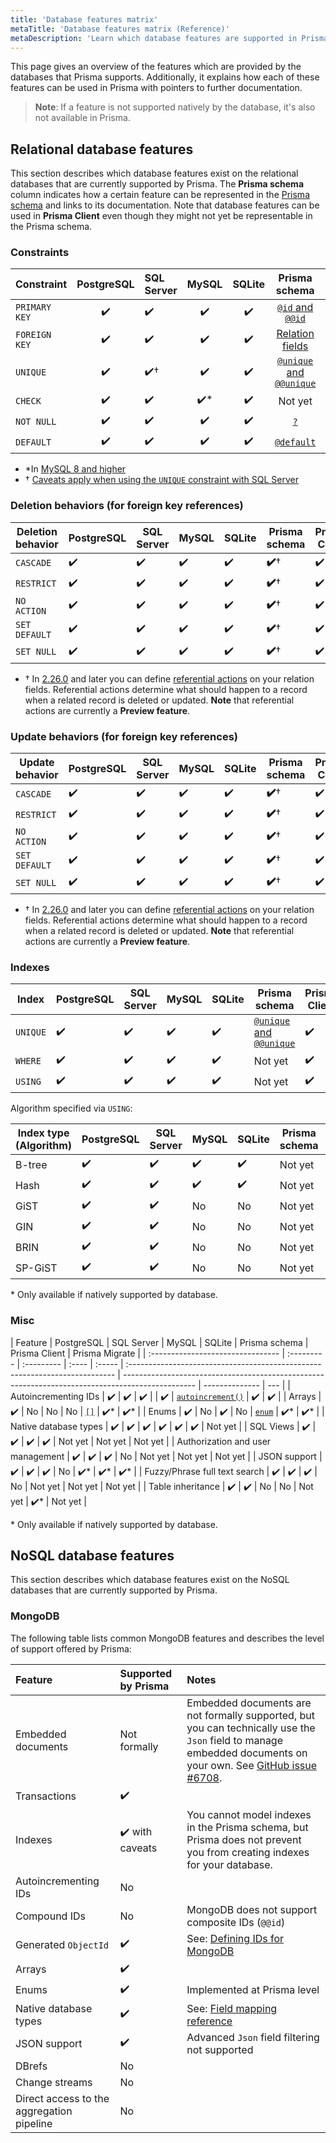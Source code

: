 ```yaml
---
title: 'Database features matrix'
metaTitle: 'Database features matrix (Reference)'
metaDescription: 'Learn which database features are supported in Prisma and how they map to the different Prisma tools.'
---
```


<TopBlock>

This page gives an overview of the features which are provided by the databases that Prisma supports. Additionally, it explains how each of these features can be used in Prisma with pointers to further documentation.

> **Note**: If a feature is not supported natively by the database, it's also not available in Prisma.

</TopBlock>

## Relational database features

This section describes which database features exist on the relational databases that are currently supported by Prisma. The **Prisma schema** column indicates how a certain feature can be represented in the [Prisma schema](../../concepts/components/prisma-schema) and links to its documentation. Note that database features can be used in **Prisma Client** even though they might not yet be representable in the Prisma schema.

### Constraints

| Constraint    | PostgreSQL | SQL Server | MySQL | SQLite |                                             Prisma schema                                              | Prisma Client | Prisma Migrate |
| ------------- | :--------: | :--------- | :---: | :----: | :----------------------------------------------------------------------------------------------------: | :-----------: | :------------: |
| `PRIMARY KEY` |     ✔️     | ✔️         |  ✔️   |   ✔️   |      [`@id` and `@@id`](../../concepts/components/prisma-schema/data-model#defining-an-id-field)       |      ✔️       |       ✔️       |
| `FOREIGN KEY` |     ✔️     | ✔️         |  ✔️   |   ✔️   |          [Relation fields](../../concepts/components/prisma-schema/relations#relation-fields)          |      ✔️       |       ✔️       |
| `UNIQUE`      |     ✔️     | ✔️†        |  ✔️   |   ✔️   | [`@unique` and `@@unique`](../../concepts/components/prisma-schema/data-model#defining-a-unique-field) |      ✔️       |       ✔️       |
| `CHECK`       |     ✔️     | ✔️         | ✔️\*  |   ✔️   |                                                Not yet                                                 |      ✔️       |    Not yet     |
| `NOT NULL`    |     ✔️     | ✔️         |  ✔️   |   ✔️   |                [`?`](../../concepts/components/prisma-schema/data-model#type-modifiers)                |      ✔️       |       ✔️       |
| `DEFAULT`     |     ✔️     | ✔️         |  ✔️   |   ✔️   |       [`@default`](../../concepts/components/prisma-schema/data-model#defining-a-default-value)        |      ✔️       |       ✔️       |

- \*In [MySQL 8 and higher](https://mysqlserverteam.com/mysql-8-0-16-introducing-check-constraint/)
- † [Caveats apply when using the `UNIQUE` constraint with SQL Server](../../concepts/components/preview-features/sql-server#cannot-use-column-with-unique-constraint-and-filtered-index-as-foreign-key)

### Deletion behaviors (for foreign key references)

| Deletion behavior | PostgreSQL | SQL Server | MySQL | SQLite | Prisma schema | Prisma Client | Prisma Migrate |
| ----------------- | ---------- | ---------- | ----- | ------ | ------------- | ------------- | -------------- |
| `CASCADE`         | ✔️         | ✔️         | ✔️    | ✔️     | **✔️**†       | ✔️            | **✔️**†        |
| `RESTRICT`        | ✔️         | ✔️         | ✔️    | ✔️     | **✔️**†       | ✔️            | **✔️**†        |
| `NO ACTION`       | ✔️         | ✔️         | ✔️    | ✔️     | **✔️**†       | ✔️            | **✔️**†        |
| `SET DEFAULT`     | ✔️         | ✔️         | ✔️    | ✔️     | **✔️**†       | ✔️            | **✔️**†        |
| `SET NULL`        | ✔️         | ✔️         | ✔️    | ✔️     | **✔️**†       | ✔️            | **✔️**†        |

- † In [2.26.0](https://github.com/prisma/prisma/releases/tag/2.26.0) and later you can define [referential actions](../../concepts/components/prisma-schema/relations/referential-actions) on your relation fields. Referential actions determine what should happen to a record when a related record is deleted or updated. **Note** that referential actions are currently a **Preview feature**.

### Update behaviors (for foreign key references)

| Update behavior | PostgreSQL | SQL Server | MySQL | SQLite | Prisma schema | Prisma Client | Prisma Migrate |
| --------------- | ---------- | ---------- | ----- | ------ | ------------- | ------------- | -------------- |
| `CASCADE`       | ✔️         | ✔️         | ✔️    | ✔️     | **✔️**†       | ✔️            | **✔️**†        |
| `RESTRICT`      | ✔️         | ✔️         | ✔️    | ✔️     | **✔️**†       | ✔️            | **✔️**†        |
| `NO ACTION`     | ✔️         | ✔️         | ✔️    | ✔️     | **✔️**†       | ✔️            | **✔️**†        |
| `SET DEFAULT`   | ✔️         | ✔️         | ✔️    | ✔️     | **✔️**†       | ✔️            | **✔️**†        |
| `SET NULL`      | ✔️         | ✔️         | ✔️    | ✔️     | **✔️**†       | ✔️            | **✔️**†        |

- † In [2.26.0](https://github.com/prisma/prisma/releases/tag/2.26.0) and later you can define [referential actions](../../concepts/components/prisma-schema/relations/referential-actions) on your relation fields. Referential actions determine what should happen to a record when a related record is deleted or updated. **Note** that referential actions are currently a **Preview feature**.

### Indexes

| Index    | PostgreSQL | SQL Server | MySQL | SQLite | Prisma schema                                                                                          | Prisma Client | Prisma Migrate |
| -------- | ---------- | ---------- | ----- | ------ | ------------------------------------------------------------------------------------------------------ | ------------- | -------------- |
| `UNIQUE` | ✔️         | ✔️         | ✔️    | ✔️     | [`@unique` and `@@unique`](../../concepts/components/prisma-schema/data-model#defining-a-unique-field) | ✔️            | ✔️             |
| `WHERE`  | ✔️         | ✔️         | ✔️    | ✔️     | Not yet                                                                                                | ✔️            | Not yet        |
| `USING`  | ✔️         | ✔️         | ✔️    | ✔️     | Not yet                                                                                                | ✔️            | Not yet        |

Algorithm specified via `USING`:

| Index type (Algorithm) | PostgreSQL | SQL Server | MySQL | SQLite | Prisma schema | Prisma Client | Prisma Migrate |
| ---------------------- | ---------- | ---------- | ----- | ------ | ------------- | ------------- | -------------- |
| B-tree                 | ✔️         | ✔️         | ✔️    | ✔️     | Not yet       | ✔️            | Not yet        |
| Hash                   | ✔️         | ✔️         | ✔️    | ✔️     | Not yet       | ✔️            | Not yet        |
| GiST                   | ✔️         | ✔️         | No    | No     | Not yet       | ✔️\*          | Not yet        |
| GIN                    | ✔️         | ✔️         | No    | No     | Not yet       | ✔️\*          | Not yet        |
| BRIN                   | ✔️         | ✔️         | No    | No     | Not yet       | ✔️\*          | Not yet        |
| SP-GiST                | ✔️         | ✔️         | No    | No     | Not yet       | ✔️\*          | Not yet        |

\* Only available if natively supported by database.

<!-- **MySQL only**

Algorithm option (MySQL):

| Index type (Algorithm) | MySQL | Prisma schema | Prisma Migrate | Prisma Client |
| ---------------------- | ----- | ------------- | -------------- | ------------- |
| `INPLACE`              | ✔️    | Not yet       | Not yet        | ✔️            |
| `COPY`                 | ✔️    | Not yet       | Not yet        | ✔️            |

Lock option (MySQL):

| Index type (Algorithm)      | MySQL | Prisma schema | Prisma Migrate | Prisma Client |
| --------------------------- | ----- | ------------- | -------------- | ------------- |
| `NONE`                      | ✔️    | Not yet       | Not yet        | ✔️            |
| `EXCLUSIVE`                 | ✔️    | Not yet       | Not yet        | ✔️            |
| `SHARED`                    | ✔️    | Not yet       | Not yet        | ✔️            |
| ✔️ (e.g. via `date('now')`) | -->

### Misc

| Feature                           | PostgreSQL | SQL Server | MySQL | SQLite | Prisma schema                                                               | Prisma Client                                                                                    | Prisma Migrate |
| :-------------------------------- | :--------- | :--------- | :---- | :----- | :-------------------------------------------------------------------------- | ------------------------------------------------------------------------------------------------ | -------------- | --- |
| Autoincrementing IDs              | ✔️         | ✔️         | ✔️    |        | ✔️                                                                          | [`autoincrement()`](../../concepts/components/prisma-schema/data-model#defining-a-default-value) | ✔️             | ✔️  |
| Arrays                            | ✔️         | No         | No    | No     | [`[]`](../../concepts/components/prisma-schema/data-model#type-modifiers)   | ✔️\*                                                                                             | ✔️\*           |
| Enums                             | ✔️         | No         | ✔️    | No     | [`enum`](../../concepts/components/prisma-schema/data-model#defining-enums) | ✔️\*                                                                                             | ✔️\*           |
| Native database types             | ✔️         | ✔️         | ✔️    | ✔️     | ✔️                                                                          | ✔️                                                                                               | Not yet        |
| SQL Views                         | ✔️         | ✔️         | ✔️    | ✔️     | Not yet                                                                     | Not yet                                                                                          | Not yet        |
| Authorization and user management | ✔️         | ✔️         | ✔️    | No     | Not yet                                                                     | Not yet                                                                                          | Not yet        |
| JSON support                      | ✔️         | ✔️         | ✔️    | No     | ✔️\*                                                                        | ✔️\*                                                                                             | ✔️\*           |
| Fuzzy/Phrase full text search     | ✔️         | ✔️         | ✔️    | No     | Not yet                                                                     | Not yet                                                                                          | Not yet        |
| Table inheritance                 | ✔️         | ✔️         | No    | No     | Not yet                                                                     | ✔️\*                                                                                             | Not yet        |

<FootNote>

\* Only available if natively supported by database.

</FootNote>

## NoSQL database features

This section describes which database features exist on the NoSQL databases that are currently supported by Prisma.

### MongoDB

The following table lists common MongoDB features and describes the level of support offered by Prisma:

| Feature                                   | Supported by Prisma | Notes                                                                                                                                                                                                         |
| :---------------------------------------- | :------------------ | :------------------------------------------------------------------------------------------------------------------------------------------------------------------------------------------------------------ |
| Embedded documents                        | Not formally        | Embedded documents are not formally supported, but you can technically use the `Json` field to manage embedded documents on your own. See [GitHub issue #6708](https://github.com/prisma/prisma/issues/6708). |
| Transactions                              | ✔️                  |                                                                                                                                                                                                               |
| Indexes                                   | ✔️ with caveats     | You cannot model indexes in the Prisma schema, but Prisma does not prevent you from creating indexes for your database.                                                                                       |
| Autoincrementing IDs                      | No                  |                                                                                                                                                                                                               |
| Compound IDs                              | No                  | MongoDB does not support composite IDs (`@@id`)                                                                                                                                                               |
| Generated `ObjectId`                      | ✔️                  | See: [Defining IDs for MongoDB](../../concepts/components/prisma-schema/data-model#defining-ids-in-mongodb)                                                                                                   |
| Arrays                                    | ✔️                  |                                                                                                                                                                                                               |
| Enums                                     | ✔️                  | Implemented at Prisma level                                                                                                                                                                                   |
| Native database types                     | ✔️                  | See: [Field mapping reference](../api-reference/prisma-schema-reference#model-field-scalar-types)                                                                                                             |
| JSON support                              | ✔️                  | Advanced `Json` field filtering not supported                                                                                                                                                                 |
| DBrefs                                    | No                  |
| Change streams                            | No                  |
| Direct access to the aggregation pipeline | No                  |
